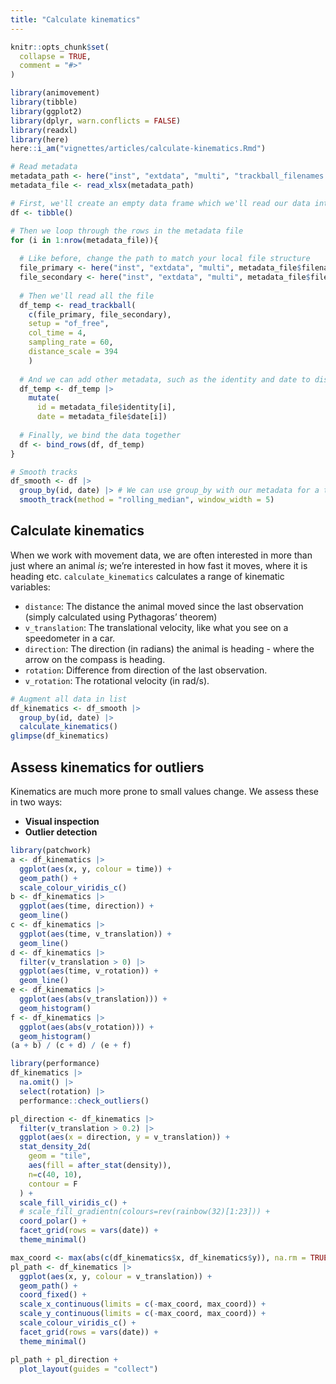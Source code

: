 ```yaml
---
title: "Calculate kinematics"
---
```


```r
knitr::opts_chunk$set(
  collapse = TRUE,
  comment = "#>"
)
```

```r
library(animovement)
library(tibble)
library(ggplot2)
library(dplyr, warn.conflicts = FALSE)
library(readxl)
library(here)
here::i_am("vignettes/articles/calculate-kinematics.Rmd")
```

```r
# Read metadata
metadata_path <- here("inst", "extdata", "multi", "trackball_filenames.xlsx")
metadata_file <- read_xlsx(metadata_path)

# First, we'll create an empty data frame which we'll read our data into
df <- tibble()

# Then we loop through the rows in the metadata file
for (i in 1:nrow(metadata_file)){
  
  # Like before, change the path to match your local file structure
  file_primary <- here("inst", "extdata", "multi", metadata_file$filename_a[i])
  file_secondary <- here("inst", "extdata", "multi", metadata_file$filename_b[i])
  
  # Then we'll read all the file
  df_temp <- read_trackball(
    c(file_primary, file_secondary), 
    setup = "of_free",
    col_time = 4,
    sampling_rate = 60,
    distance_scale = 394
    )
  
  # And we can add other metadata, such as the identity and date to distinguish between experiments
  df_temp <- df_temp |> 
    mutate(
      id = metadata_file$identity[i], 
      date = metadata_file$date[i])
  
  # Finally, we bind the data together
  df <- bind_rows(df, df_temp)
}

# Smooth tracks
df_smooth <- df |> 
  group_by(id, date) |> # We can use group_by with our metadata for a tidyverse-friendly workflow 
  smooth_track(method = "rolling_median", window_width = 5)
```

## Calculate kinematics

When we work with movement data, we are often interested in more than just where an animal *is*; we're interested in how fast it moves, where it is heading etc. 
`calculate_kinematics` calculates a range of kinematic variables:

- `distance`: The distance the animal moved since the last observation (simply calculated using Pythagoras' theorem)
- `v_translation`: The translational velocity, like what you see on a speedometer in a car.
- `direction`: The direction (in radians) the animal is heading - where the arrow on the compass is heading.
- `rotation`: Difference from direction of the last observation.
- `v_rotation`: The rotational velocity (in rad/s).

```r
# Augment all data in list
df_kinematics <- df_smooth |> 
  group_by(id, date) |> 
  calculate_kinematics()
glimpse(df_kinematics)
```

## Assess kinematics for outliers

Kinematics are much more prone to small values change. We assess these in two ways:

- **Visual inspection**
- **Outlier detection**

```r
library(patchwork)
a <- df_kinematics |> 
  ggplot(aes(x, y, colour = time)) +
  geom_path() +
  scale_colour_viridis_c()
b <- df_kinematics |> 
  ggplot(aes(time, direction)) +
  geom_line()
c <- df_kinematics |> 
  ggplot(aes(time, v_translation)) +
  geom_line()
d <- df_kinematics |> 
  filter(v_translation > 0) |> 
  ggplot(aes(time, v_rotation)) +
  geom_line()
e <- df_kinematics |> 
  ggplot(aes(abs(v_translation))) +
  geom_histogram()
f <- df_kinematics |> 
  ggplot(aes(abs(v_rotation))) +
  geom_histogram()
(a + b) / (c + d) / (e + f)

library(performance)
df_kinematics |> 
  na.omit() |> 
  select(rotation) |>
  performance::check_outliers()
```

```r
pl_direction <- df_kinematics |> 
  filter(v_translation > 0.2) |> 
  ggplot(aes(x = direction, y = v_translation)) + 
  stat_density_2d(
    geom = "tile", 
    aes(fill = after_stat(density)),
    n=c(40, 10), 
    contour = F
  ) + 
  scale_fill_viridis_c() +
  # scale_fill_gradientn(colours=rev(rainbow(32)[1:23])) + 
  coord_polar() +
  facet_grid(rows = vars(date)) +
  theme_minimal()

max_coord <- max(abs(c(df_kinematics$x, df_kinematics$y)), na.rm = TRUE)
pl_path <- df_kinematics |> 
  ggplot(aes(x, y, colour = v_translation)) +
  geom_path() +
  coord_fixed() +
  scale_x_continuous(limits = c(-max_coord, max_coord)) +
  scale_y_continuous(limits = c(-max_coord, max_coord)) +
  scale_colour_viridis_c() +
  facet_grid(rows = vars(date)) +
  theme_minimal()

pl_path + pl_direction +
  plot_layout(guides = "collect")
```

